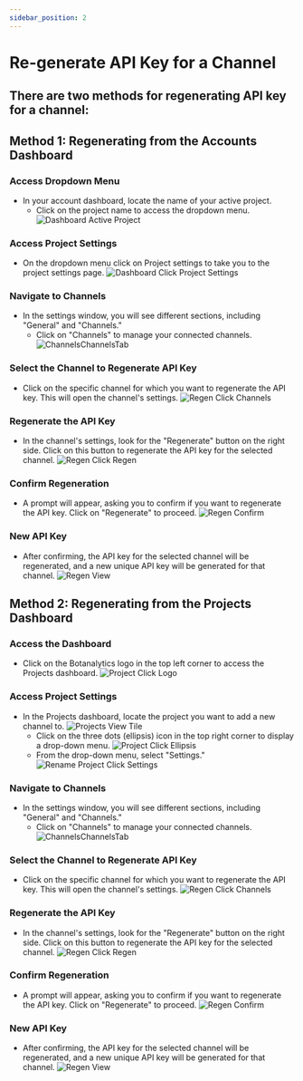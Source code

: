 ```yaml
---
sidebar_position: 2
---
```







# Re-generate API Key for a Channel

## There are two methods for regenerating API key for a channel:

## Method 1: Regenerating from the Accounts Dashboard

### Access Dropdown Menu

- In your account dashboard, locate the name of your active project.
  - Click on the project name to access the dropdown menu.
    <img src={DashboardActiveProject} alt="Dashboard Active Project" />

### Access Project Settings

- On the dropdown menu click on Project settings to take you to the project settings page.
  <img src={DashboardClickProjectSettings} alt="Dashboard Click Project Settings" />

### Navigate to Channels

- In the settings window, you will see different sections, including "General" and "Channels."
  - Click on "Channels" to manage your connected channels.
    <img src={ChannelsChannelsTab} alt="ChannelsChannelsTab" />

### Select the Channel to Regenerate API Key

- Click on the specific channel for which you want to regenerate the API key. This will open the channel's settings.
  <img src={RegenClickChannels} alt="Regen Click Channels" />

### Regenerate the API Key

- In the channel's settings, look for the "Regenerate" button on the right side. Click on this button to regenerate the API key for the selected channel.
  <img src={RegenClickRegen} alt="Regen Click Regen" />

### Confirm Regeneration

- A prompt will appear, asking you to confirm if you want to regenerate the API key. Click on "Regenerate" to proceed.
  <img src={RegenConfirm} alt="Regen Confirm" />

### New API Key

- After confirming, the API key for the selected channel will be regenerated, and a new unique API key will be generated for that channel.
  <img src={RegenView} alt="Regen View" />

## Method 2: Regenerating from the Projects Dashboard

### Access the Dashboard

- Click on the Botanalytics logo in the top left corner to access the Projects dashboard.
  <img src={ProjectClickLogo} alt="Project Click Logo" />

### Access Project Settings

- In the Projects dashboard, locate the project you want to add a new channel to.
  <img src={ProjectViewTile} alt="Projects View Tile" />
  - Click on the three dots (ellipsis) icon in the top right corner to display a drop-down menu.
    <img src={ProjectClickEllipsis} alt="Project Click Ellipsis" />
  - From the drop-down menu, select "Settings."
    <img src={ProjectClickSettings} alt="Rename Project Click Settings" />

### Navigate to Channels

- In the settings window, you will see different sections, including "General" and "Channels."
  - Click on "Channels" to manage your connected channels.
    <img src={ChannelsChannelsTab} alt="ChannelsChannelsTab" />

### Select the Channel to Regenerate API Key

- Click on the specific channel for which you want to regenerate the API key. This will open the channel's settings.
  <img src={RegenClickChannels} alt="Regen Click Channels" />

### Regenerate the API Key

- In the channel's settings, look for the "Regenerate" button on the right side. Click on this button to regenerate the API key for the selected channel.
  <img src={RegenClickRegen} alt="Regen Click Regen" />

### Confirm Regeneration

- A prompt will appear, asking you to confirm if you want to regenerate the API key. Click on "Regenerate" to proceed.
  <img src={RegenConfirm} alt="Regen Confirm" />

### New API Key

- After confirming, the API key for the selected channel will be regenerated, and a new unique API key will be generated for that channel.
  <img src={RegenView} alt="Regen View" />
